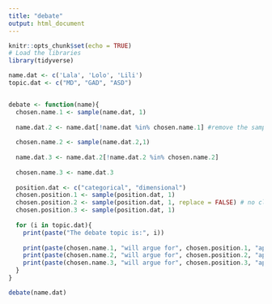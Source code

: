 ```yaml
---
title: "debate"
output: html_document
---
```

```r
knitr::opts_chunk$set(echo = TRUE)
# Load the libraries
library(tidyverse)
```


```r
name.dat <- c('Lala', 'Lolo', 'Lili')
topic.dat <- c("MD", "GAD", "ASD")


debate <- function(name){
  chosen.name.1 <- sample(name.dat, 1)
  
  name.dat.2 <- name.dat[!name.dat %in% chosen.name.1] #remove the sampled name
  
  chosen.name.2 <- sample(name.dat.2,1)
  
  name.dat.3 <- name.dat.2[!name.dat.2 %in% chosen.name.2]
  
  chosen.name.3 <- name.dat.3
  
  position.dat <- c("categorical", "dimensional")
  chosen.position.1 <- sample(position.dat, 1)
  chosen.position.2 <- sample(position.dat, 1, replace = FALSE) # no clue if this works the way i want it
  chosen.position.3 <- sample(position.dat, 1)
  
  for (i in topic.dat){
    print(paste("The debate topic is:", i))
    
    print(paste(chosen.name.1, "will argue for", chosen.position.1, "approach"))
    print(paste(chosen.name.2, "will argue for", chosen.position.2, "approach"))
    print(paste(chosen.name.3, "will argue for", chosen.position.3, "approach"))
  }
}

debate(name.dat)
```